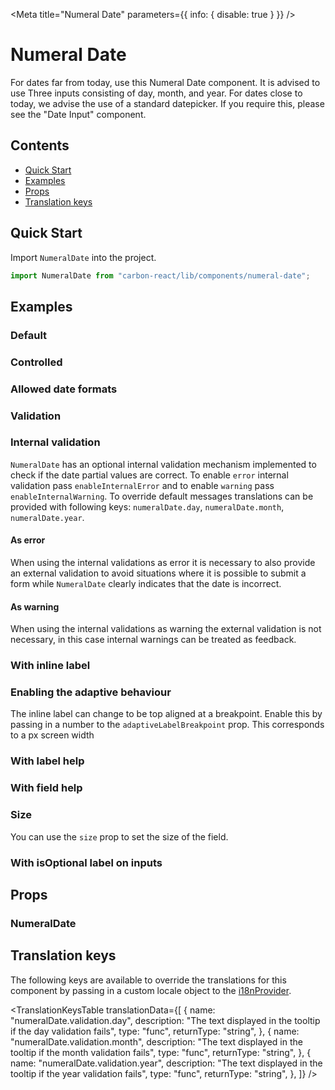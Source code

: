 

<Meta title="Numeral Date" parameters={{ info: { disable: true } }} />

# Numeral Date

For dates far from today, use this Numeral Date component. It is advised to use Three inputs consisting of day, month, and year.
For dates close to today, we advise the use of a standard datepicker. If you require this, please see the "Date Input" component.

## Contents

- [Quick Start](#quick-start)
- [Examples](#examples)
- [Props](#props)
- [Translation keys](#translation-keys)

## Quick Start

Import `NumeralDate` into the project.

```javascript
import NumeralDate from "carbon-react/lib/components/numeral-date";
```

## Examples

### Default

<Canvas>
  <Story name="default" story={stories.Default} />
</Canvas>

### Controlled

<Canvas>
  <Story name="controlled" story={stories.Controlled} />
</Canvas>

### Allowed date formats

<Canvas>
  <Story name="allowed date formats" story={stories.AllowedDateFormats} />
</Canvas>

### Validation

<Canvas>
  <Story name="validation" story={stories.Validation} />
</Canvas>

<Canvas>
  <Story name="new validation" story={stories.NewValidation} />
</Canvas>

### Internal validation

`NumeralDate` has an optional internal validation mechanism implemented to check if the date partial values are correct.
To enable `error` internal validation pass `enableInternalError` and to enable `warning` pass `enableInternalWarning`.
To override default messages translations can be provided with following keys: `numeralDate.day`, `numeralDate.month`, `numeralDate.year`.

#### As error

When using the internal validations as error it is necessary to also provide an external validation to avoid situations where it is possible to submit a form while `NumeralDate` clearly indicates that the date is incorrect.

<Canvas>
  <Story name="internal validation - error" story={stories.InternalValidationError} />
</Canvas>

#### As warning

When using the internal validations as warning the external validation is not necessary, in this case internal warnings can be treated as feedback.

<Canvas>
  <Story name="internal validation - warning" story={stories.InternalValidationWarning} />
</Canvas>

### With inline label

<Canvas>
  <Story name="inline label" story={stories.InlineLabel} />
</Canvas>

### Enabling the adaptive behaviour

The inline label can change to be top aligned at a breakpoint. Enable this by passing in a number to the `adaptiveLabelBreakpoint` prop. This corresponds to a px screen width

<Canvas>
  <Story name="enabling adaptive behaviour" story={stories.EnablingAdaptiveBehaviour} />
</Canvas>

### With label help

<Canvas>
  <Story name="with label help" story={stories.WithLabelHelp} />
</Canvas>

### With field help

<Canvas>
  <Story name="with field help" story={stories.WithFieldHelp} />
</Canvas>

### Size

You can use the `size` prop to set the size of the field.

<Canvas>
  <Story name="size" story={stories.Size} />
</Canvas>

### With isOptional label on inputs

<Canvas>
  <Story name="with optional text" story={stories.IsOptional} />
</Canvas>

## Props

### NumeralDate

<StyledSystemProps of={NumeralDate} noHeader margin />

## Translation keys

The following keys are available to override the translations for this component by passing in a custom locale object to the
[i18nProvider](https://carbon.sage.com/?path=/story/documentation-i18n--page).

<TranslationKeysTable
  translationData={[
    {
      name: "numeralDate.validation.day",
      description:
        "The text displayed in the tooltip if the day validation fails",
      type: "func",
      returnType: "string",
    },
    {
      name: "numeralDate.validation.month",
      description:
        "The text displayed in the tooltip if the month validation fails",
      type: "func",
      returnType: "string",
    },
    {
      name: "numeralDate.validation.year",
      description:
        "The text displayed in the tooltip if the year validation fails",
      type: "func",
      returnType: "string",
    },
  ]}
/>
